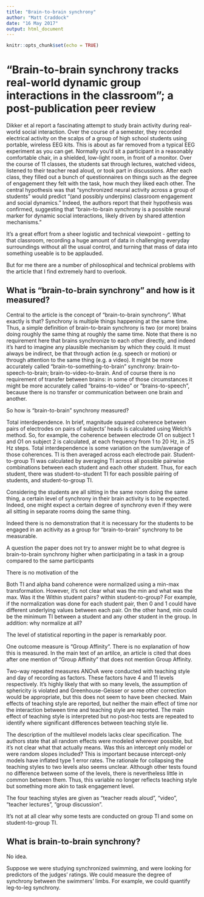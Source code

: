 ```yaml
---
title: "Brain-to-brain synchrony"
author: "Matt Craddock"
date: "16 May 2017"
output: html_document
---
```


```r
knitr::opts_chunk$set(echo = TRUE)
```

# "Brain-to-brain synchrony tracks real-world dynamic group interactions in the classroom"; a post-publication peer review

Dikker et al report a fascinating attempt to study brain activity during real-world social interaction. Over the course of a semester, they recorded electrical activity on the scalps of a group of high school students using portable, wireless EEG kits. This is about as far removed from a typical EEG experiment as you can get. Normally you'd sit a participant in a reasonably comfortable chair, in a shielded, low-light room, in front of a monitor. Over the course of 11 classes, the students sat through lectures, watched videos, listened to their teacher read aloud, or took part in discussions. After each class, they filled out a bunch of questionnaires on things such as the degree of engagement they felt with the task, how much they liked each other. The central hypothesis was that "synchronized neural activity across a group of students" would predict "(and possibly underpins) classroom engagement and social dynamics." Indeed, the authors report that their hypothesis was confirmed, suggesting that "brain-to-brain synchrony is a possible neural marker for dynamic social interactions, likely driven by shared attention mechanisms."

It's a great effort from a sheer logistic and technical viewpoint - getting to that classroom, recording a huge amount of data in challenging everyday surroundings without all the usual control, and turning that mass of data into something useable is to be applauded.

But for me there are a number of philosophical and technical problems with the article that I find extremely hard to overlook.

## What is "brain-to-brain synchrony" and how is it measured?

Central to the article is the concept of "brain-to-brain synchrony". What exactly is that? Synchrony is multiple things happening at the same time. Thus, a simple definition of brain-to-brain synchrony is two (or more) brains doing roughly the same thing at roughly the same time. Note that there is no requirement here that brains synchronize to each other directly, and indeed it's hard to imagine any plausible mechanism by which they could. It must always be indirect, be that through action (e.g. speech or motion) or through attention to the same thing (e.g. a video). It might be more accurately called "brain-to-something-to-brain" synchrony: brain-to-speech-to-brain; brain-to-video-to-brain. And of course there is no requirement of transfer between brains: in some of those circumstances it might be more accurately called "brains-to-video" or "brains-to-speech", because there is no transfer or communication between one brain and another. 

So how is "brain-to-brain" synchrony measured? 

Total interdependence. In brief, magnitude squared coherence between pairs of electrodes on pairs of subjects' heads is calculated using Welch's method. So, for example, the coherence between electrode O1 on subject 1 and O1 on subject 2 is calculated, at each frequency from 1 to 20 Hz, in .25 Hz steps. Total interdependence is some variation on the sum/average of those coherences. TI is then averaged across each electrode pair. Student-to-group TI was calculated by averaging TI across all possible pairwise combinations between each student and each other student. Thus, for each student, there was student-to-student TI for each possible pairing of students, and student-to-group TI.





Considering the students are all sitting in the same room doing the same thing, a certain level of synchrony in their brain activity is to be expected. Indeed, one might expect a certain degree of synchrony even if they were all sitting in separate rooms doing the same thing. 


Indeed there is no demonstration that it is necessary for the students to be engaged in an acitivity as a group for "brain-to-brain" synchrony to be measurable.


A question the paper does not try to answer might be to what degree is brain-to-brain synchrony higher when participating in a task in a group compared to the same participants 



There is no motivation of the 




Both TI and alpha band coherence were normalized using a min-max transformation. However, it's not clear what was the min and what was the max. Was it the Within student pairs? within student-to-group? For example, if the normalization was done for each student pair, then 0 and 1 could have different underlying values between each pair. On the other hand, min could be the minimum TI between a student and any other student in the group. In addition: why normalize at all?

The level of statistical reporting in the paper is remarkably poor. 

One outcome measure is "Group Affinity". There is no explanation of how this is measured. In the main text of an artilce, an article is cited that does after one mention of "Group Affinity" that does not mention Group Affinity.

Two-way repeated measures ANOvA were conducted with teaching style and day of recording as factors. These factors have 4 and 11 levels respectively. It's highly likely that with so many levels, the assumption of sphericity is violated and Greenhouse-Geisser or some other correction would be appropriate, but this does not seem to have been checked. Main effects of teaching style are reported, but neither the main effect of time nor the interaction between time and teaching style are reported. The main effect of teaching style is interpreted but no post-hoc tests are repeated to identify where significant differences between teaching style lie.

The description of the multilevel models lacks clear specification. The authors state that all random effects were modeled wherever possible, but it's not clear what that actually means. Was this an intercept only model or were random slopes included? This is important because intercept-only models have inflated type 1 error rates. The rationale for collapsing the teaching styles to two levels also seems unclear. Although other tests found no difference between some of the levels, there is nevertheless little in common between them. Thus, this variable no longer reflects teaching style but something more akin to task engagement level. 

The four teaching styles are given as "teacher reads aloud", "video", "teacher lectures", "group discussion".

It's not at all clear why some tests are conducted on group TI and some on student-to-group TI.


## What is brain-to-brain synchrony?

No idea. 

Suppose we were studying synchronized swimming, and were looking for predictors of the judges' ratings. We could measure the degree of synchrony between the swimmers' limbs. For example, we could quantify leg-to-leg synchrony. 



